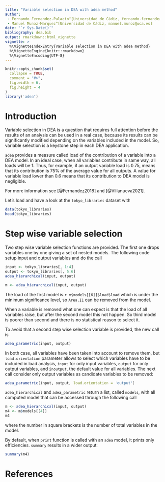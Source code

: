 ```yaml
---
title: "Variable selection in DEA with adea method"
author: 
 - Fernando Fernandez-Palacin^[Universidad de Cádiz, fernando.fernandez@uca.es]
 - Manuel Munoz-Marquez^[Universidad de Cádiz, manuel.munoz@uca.es]
date: "`r Sys.Date()`"
bibliography: dea.bib
output: rmarkdown::html_vignette
vignette: >
  %\VignetteIndexEntry{Variable selection in DEA with adea method}
  %\VignetteEngine{knitr::rmarkdown}
  %\VignetteEncoding{UTF-8}
---
```


```r
knitr::opts_chunk$set(
  collapse = TRUE,
  comment = "#>",
  fig.width = 6,
  fig.height = 4
)
library('adea')
```

# Introduction

Variable selection in DEA is a question that requires full attention before the results of an analysis can be used in a real case, because its results can be significantly modified depending on the variables included in the model.
So, variable selection is a keystone step in each DEA application.

`adea` provides a measure called load of the contribution of a variable into a DEA model.
In an ideal case, when all variables contribute in same way, all loads will be 1.
Thus, for example, if an output variable load is 0.75, means that its contribution is 75% of the average value for all outputs. 
A value for variable load lower than 0.6 means that its contribution to DEA model is negligible.

For more information see [@Fernandez2018] and [@Villanueva2021].

Let's load and have a look at the `tokyo_libraries` dataset with
```r
data(tokyo_libraries)
head(tokyo_libraries)
```

# Step wise variable selection

Two step wise variable selection functions are provided.
The first one drops variables one by one giving a set of nested models.
The following code setup input and output variables and do the call
```r
input <- tokyo_libraries[, 1:4]
output <- tokyo_libraries[, 5:6]
adea_hierarchical(input, output)
```

```r
m <- adea_hierarchical(input, output)
```

The load of the first model is `r m$models[[6]]$load$load` which is under the minimum significance level, so `Area.I1` can be removed from the model.

When a variable is removed what one can expect is that the load of all variables raise, but after the second model this not happen.
So third model is poorer than second and there is no statistical reason to select it.

To avoid that a second step wise selection variable is provided, the new call is
```r
adea_parametric(input, output)
```

In both case, all variables have been taken into account to remove them, but `load.orientation` parameter allows to select which variables have to be included in load analysis, `input` for only input variables, `output` for only output variables, and `inoutput`, the default value for all variables.
The next call consider only output variables as candidate variables to be removed:
```r
adea_parametric(input, output, load.orientation = 'output')
```

`adea_hierarchical` and `adea_parametric` return a list, called `models`, with all computed model that can be accessed through the following call
```r
m <- adea_hierarchical(input, output)
m4 <- m$models[[4]]
m4
```
where the number in square brackets is the number of total variables in the model.

By default, when `print` function is called with an `adea` model, it prints only efficiencies.
`summary` results in a wider output:
```r
summary(m4)
```


# References